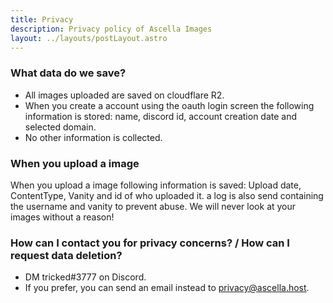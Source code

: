 ```yaml
---
title: Privacy
description: Privacy policy of Ascella Images
layout: ../layouts/postLayout.astro
---
```


### What data do we save?

- All images uploaded are saved on cloudflare R2.
- When you create a account using the oauth login screen the following
  information is stored: name, discord id, account creation date and selected
  domain.
- No other information is collected.

### When you upload a image

When you upload a image following information is saved: Upload date,
ContentType, Vanity and id of who uploaded it. a log is also send containing the
username and vanity to prevent abuse. We will never look at your images without
a reason!

### How can I contact you for privacy concerns? / How can I request data deletion?

- DM tricked#3777 on Discord.
- If you prefer, you can send an email instead to privacy@ascella.host.
